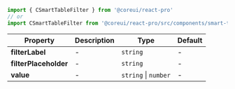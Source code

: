 
```jsx
import { CSmartTableFilter } from '@coreui/react-pro'
// or
import CSmartTableFilter from '@coreui/react-pro/src/components/smart-table/CSmartTableFilter'
```

| Property | Description | Type | Default |
| --- | --- | --- | --- |
| **filterLabel** | - | `string` | - |
| **filterPlaceholder** | - | `string` | - |
| **value** | - | `string` \| `number` | - |
